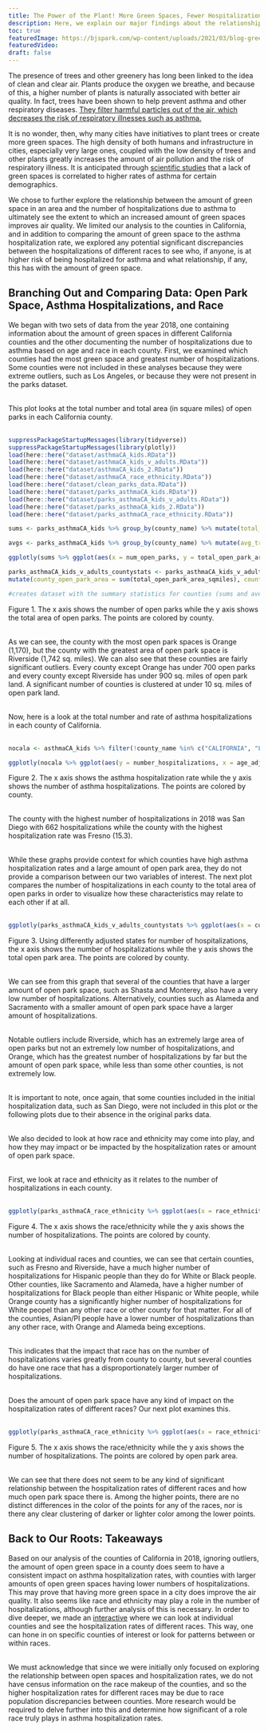 ```yaml
---
title: The Power of the Plant! More Green Spaces, Fewer Hospitalizations?
description: Here, we explain our major findings about the relationship between green space and hospitalizations in California counties, as well as differences in hospitalization rates across racial and age groups. 
toc: true
featuredImage: https://bjspark.com/wp-content/uploads/2021/03/blog-green-space-1.jpg
featuredVideo:
draft: false
---
```

The presence of trees and other greenery has long been linked to the idea of clean and clear air. Plants produce the oxygen we breathe, and because of this, a higher number of plants is naturally associated with better air quality. In fact, trees have been shown to help prevent asthma and other respiratory diseases. [They filter harmful particles out of the air, which decreases the risk of respiratory illnesses such as asthma.](https://forestrynews.blogs.govdelivery.com/2019/05/09/trees-clean-the-air-and-prevent-respiratory-illness/#:~:text=Did%20you%20know%20trees%20help,of%20respiratory%20illnesses%2C%20including%20asthma)

It is no wonder, then, why many cities have initiatives to plant trees or create more green spaces. The high density of both humans and infrastructure in cities, especially very large ones, coupled with the low density of trees and other plants greatly increases the amount of air pollution and the risk of respiratory illness. It is anticipated through [scientific studies](https://www.ncbi.nlm.nih.gov/pmc/articles/PMC8199317/) that a lack of green spaces is correlated to higher rates of asthma for certain demographics.

We chose to further explore the relationship between the amount of green space in an area and the number of hospitalizations due to asthma to ultimately see the extent to which an increased amount of green spaces improves air quality. We limited our analysis to the counties in California, and in addition to comparing the amount of green space to the asthma hospitalization rate, we explored any potential significant discrepancies between the hospitalizations of different races to see who, if anyone, is at higher risk of being hospitalized for asthma and what relationship, if any, this has with the amount of green space.

## Branching Out and Comparing Data: Open Park Space, Asthma Hospitalizations, and Race

We began with two sets of data from the year 2018, one containing information about the amount of green spaces in different California counties and the other documenting the number of hospitalizations due to asthma based on age and race in each county. First, we examined which counties had the most green space and greatest number of hospitalizations. Some counties were not included in these analyses because they were extreme outliers, such as Los Angeles, or because they were not present in the parks dataset.  
<br />

This plot looks at the total number and total area (in square miles) of open parks in each California county.  
<br />

```r
suppressPackageStartupMessages(library(tidyverse))
suppressPackageStartupMessages(library(plotly))
load(here::here("dataset/asthmaCA_kids.RData"))
load(here::here("dataset/asthmaCA_kids_v_adults.RData"))
load(here::here("dataset/asthmaCA_kids_2.RData"))
load(here::here("dataset/asthmaCA_race_ethnicity.RData"))
load(here::here("dataset/clean_parks_data.RData"))
load(here::here("dataset/parks_asthmaCA_kids.RData"))
load(here::here("dataset/parks_asthmaCA_kids_v_adults.RData"))
load(here::here("dataset/parks_asthmaCA_kids_2.RData"))
load(here::here("dataset/parks_asthmaCA_race_ethnicity.RData"))

sums <- parks_asthmaCA_kids %>% group_by(county_name) %>% mutate(total_tract_area = sum(tract_area_sqmiles), total_open_park_area = sum(total_open_park_area_sqmiles), num_open_parks = sum(open_parks_tract))

avgs <- parks_asthmaCA_kids %>% group_by(county_name) %>% mutate(avg_tract_area = mean(tract_area_sqmiles), avg_open_park_area = mean(total_open_park_area_sqmiles), avg_num_open_parks = mean(open_parks_tract))

ggplotly(sums %>% ggplot(aes(x = num_open_parks, y = total_open_park_area, col = county_name)) + geom_point() + labs(x = "Number of Open Parks", y = "Area of Open Parks", title = "Number of Open Parks & Open Parks Area", color = "County"))

parks_asthmaCA_kids_v_adults_countystats <- parks_asthmaCA_kids_v_adults %>% group_by(county_name) %>% 
mutate(county_open_park_area = sum(total_open_park_area_sqmiles), county_open_parks = sum(open_parks_tract), county_number_hospitalizations = sum(number_hospitalizations), county_avg_open_park_area = mean(total_open_park_area_sqmiles), county_avg_open_parks = mean(open_parks_tract), county_avg_hospitalizations = mean(number_hospitalizations))

#creates dataset with the summary statistics for counties (sums and averages)
```
Figure 1. The x axis shows the number of open parks while the y axis shows the total area of open parks. The points are colored by county.  
<br />

As we can see, the county with the most open park spaces is Orange (1,170), but the county with the greatest area of open park space is Riverside (1,742 sq. miles). We can also see that these counties are fairly significant outliers. Every county except Orange has under 700 open parks and every county except Riverside has under 900 sq. miles of open park land. A significant number of counties is clustered at under 10 sq. miles of open park land.  
<br />

Now, here is a look at the total number and rate of asthma hospitalizations in each county of California.  
<br />

``` r
nocala <- asthmaCA_kids %>% filter(!county_name %in% c("CALIFORNIA", "LOS ANGELES"))

ggplotly(nocala %>% ggplot(aes(y = number_hospitalizations, x = age_adjusted_hospitalization_rate, col = county_name)) + geom_point() + labs(y = "Number of Hospitalizations", x = "Hospitalization Rate", color = "Total Rate and Number of Hospitalizations"))
```
Figure 2. The x axis shows the asthma hospitalization rate while the y axis shows the number of asthma hospitalizations. The points are colored by county.  
<br />

The county with the highest number of hospitalizations in 2018 was San Diego with 662 hospitalizations while the county with the highest hospitalization rate was Fresno (15.3).  
<br />

While these graphs provide context for which counties have high asthma hospitalization rates and a large amount of open park area, they do not provide a comparison between our two variables of interest. The next plot compares the number of hospitalizations in each county to the total area of open parks in order to visualize how these characteristics may relate to each other if at all.  
<br />

```r
ggplotly(parks_asthmaCA_kids_v_adults_countystats %>% ggplot(aes(x = county_number_hospitalizations, y = county_open_park_area, col = county_name)) + geom_point() + labs(x = "Number of Hospitalizations", y = "Area of Open Parks", title = "Number of Hospitalizations vs Open Park Area", color = "County"))
```
Figure 3. Using differently adjusted states for number of hospitalizations, the x axis shows the number of hospitalizations while the y axis shows the total open park area. The points are colored by county.  
<br />

We can see from this graph that several of the counties that have a larger amount of open park space, such as Shasta and Monterey, also have a very low number of hospitalizations. Alternatively, counties such as Alameda and Sacramento with a smaller amount of open park space have a larger amount of hospitalizations.  
<br />

Notable outliers include Riverside, which has an extremely large area of open parks but not an extremely low number of hospitalizations, and Orange, which has the greatest number of hospitalizations by far but the amount of open park space, while less than some other counties, is not extremely low.  
<br />

It is important to note, once again, that some counties included in the initial hospitalization data, such as San Diego, were not included in this plot or the following plots due to their absence in the original parks data.  
<br />

We also decided to look at how race and ethnicity may come into play, and how they may impact or be impacted by the hospitalization rates or amount of open park space.  
<br />

First, we look at race and ethnicity as it relates to the number of hospitalizations in each county.  
<br />

```r
ggplotly(parks_asthmaCA_race_ethnicity %>% ggplot(aes(x = race_ethnicity, y = number_hospitalizations, col = county_name)) + geom_point() + labs(x = "Race/Ethnicity", y = "Number of Hospitalizations", title = "Number of Hospitalizations and Race/Ethnicity", color = "County"))
```
Figure 4. The x axis shows the race/ethnicity while the y axis shows the number of hospitalizations. The points are colored by county.  
<br />

Looking at individual races and counties, we can see that certain counties, such as Fresno and Riverside, have a much higher number of hospitalizations for Hispanic people than they do for White or Black people. Other counties, like Sacramento and Alameda, have a higher number of hospitalizations for Black people than either Hispanic or White people, while Orange county has a significantly higher number of hospitalizations for White peopel than any other race or other county for that matter. For all of the counties, Asian/PI people have a lower number of hospitalizations than any other race, with Orange and Alameda being exceptions.  
<br />

This indicates that the impact that race has on the number of hospitalizations varies greatly from county to county, but several counties do have one race that has a disproportionately larger number of hospitalizations.  
<br />

Does the amount of open park space have any kind of impact on the hospitalization rates of different races? Our next plot examines this.  
<br />

```r
ggplotly(parks_asthmaCA_race_ethnicity %>% ggplot(aes(x = race_ethnicity, y = number_hospitalizations, col = total_open_park_area_sqmiles)) + geom_point() + labs(x = "Race/Ethnicity", y = "Number of Hospitalizations", title = "Amount of Open Park Area and Race/Ethnicity Hospitalization Numbers", color = "Area of Open Parks"))
```
Figure 5. The x axis shows the race/ethnicity while the y axis shows the number of hospitalizations. The points are colored by open park area.  
<br />

We can see that there does not seem to be any kind of significant relationship between the hospitalization rates of different races and how much open park space there is. Among the higher points, there are no distinct differences in the color of the points for any of the races, nor is there any clear clustering of darker or lighter color among the lower points.

## Back to Our Roots: Takeaways

Based on our analysis of the counties of California in 2018, ignoring outliers, the amount of open green space in a county does seem to have a consistent impact on asthma hospitalization rates, with counties with larger amounts of open green spaces having lower numbers of hospitalizations. This may prove that having more green space in a city does improve the air quality. It also seems like race and ethnicity may play a role in the number of hospitalizations, although further analysis of this is necessary. In order to dive deeper, we made an [interactive](https://mjniksch.shinyapps.io/treehuggers_interactive/?_ga=2.162400570.744484460.1671457729-1545722871.1671457729) where we can look at individual counties and see the hospitalization rates of different races. This way, one can hone in on specific counties of interest or look for patterns between or within races.  
<br />

We must acknowledge that since we were initially only focused on exploring the relationship between open spaces and hospitalization rates, we do not have census information on the race makeup of the counties, and so the higher hospitalization rates for different races may be due to race population discrepancies between counties. More research would be required to delve further into this and determine how significant of a role race truly plays in asthma hospitalization rates.